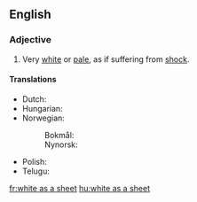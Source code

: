 ==English==

===Adjective===
{{head|en|adjective|head=(as) [[white]] as a [[sheet]]}}

# {{context|simile|said of a human's [[complexion]]|lang=en}} Very [[white]] or [[pale]], as if suffering from [[shock]].

====Translations====
{{trans-top|pale as if suffering from shock}}
* Dutch: {{t+|nl|spierwit}}
* Hungarian: {{t+|hu|fehér, mint a fal}}
* Norwegian:
*: Bokmål: {{t|nb|hvit som et laken}}
*: Nynorsk: {{t|nn|kvit som eit laken}}
{{trans-mid}}
* Polish: {{t|pl|biały jak papier|m}}
* Telugu: {{t|te|పాలిపోవుట|tr=palipovuta|sc=Telu}}
{{trans-bottom}}

[[fr:white as a sheet]]
[[hu:white as a sheet]]